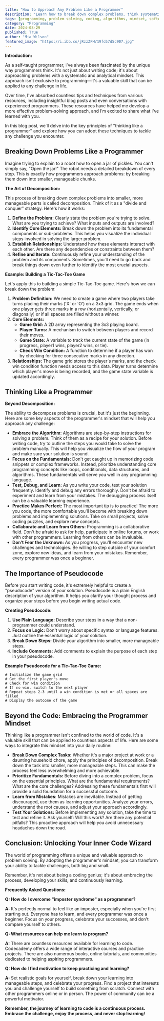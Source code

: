```yaml
---
title: "How to Approach Any Problem Like a Programmer"
description: "Learn how to break down complex problems, think systematically, and approach any challenge with the mindset of a programmer. This article explores practical techniques like decomposition, algorithm creation, and the importance of testing and debugging, along with real-world examples to help you develop a powerful problem-solving approach."
tags: [programming, problem solving, coding, algorithms, mindset, software development, computer science, logic, critical thinking, debugging, testing, decomposition, efficiency, strategy, skills]
category: "Programming"
date: 2024-08-29
published: True
author: "Mia Wilson"
featured_image: "https://i.ibb.co/jRzzZFH/19fd57d5c907.jpg"
---
```



**Introduction:**

As a self-taught programmer, I've always been fascinated by the unique way programmers think. It's not just about writing code; it's about approaching problems with a systematic and analytical mindset. This approach isn't exclusive to programming—it's a valuable skill that can be applied to any challenge in life. 

Over time, I've absorbed countless tips and techniques from various resources, including insightful blog posts and even conversations with experienced programmers.  These resources have helped me develop a more effective problem-solving approach, and I'm excited to share what I've learned with you. 

In this blog post, we'll delve into the key principles of "thinking like a programmer" and explore how you can adopt these techniques to tackle any challenge you encounter. 

## Breaking Down Problems Like a Programmer

Imagine trying to explain to a robot how to open a jar of pickles.  You can't simply say, "Open the jar!"  The robot needs a detailed breakdown of every step.  This is exactly how programmers approach problems: by breaking them down into smaller, manageable chunks.

**The Art of Decomposition:**

This process of breaking down complex problems into smaller, more manageable parts is called decomposition. Think of it as a "divide and conquer" strategy. Here's how it works:

1. **Define the Problem:**  Clearly state the problem you're trying to solve. What are you trying to achieve? What inputs and outputs are involved?
2. **Identify Core Elements:**  Break down the problem into its fundamental components or sub-problems. This helps you visualize the individual steps involved in solving the larger problem.
3. **Establish Relationships:** Understand how these elements interact with each other. Are there any dependencies or constraints between them? 
4. **Refine and Iterate:**  Continuously refine your understanding of the problem and its components. Sometimes, you'll need to go back and break things down even further to identify the most crucial aspects.

**Example: Building a Tic-Tac-Toe Game**

Let's apply this to building a simple Tic-Tac-Toe game.  Here's how we can break down the problem:

1. **Problem Definition:** We need to create a game where two players take turns placing their marks ('X' or 'O') on a 3x3 grid. The game ends when one player gets three marks in a row (horizontally, vertically, or diagonally) or if all spaces are filled without a winner.
2. **Core Elements:**
   - **Game Grid:** A 2D array representing the 3x3 playing board.
   - **Player Turns:** A mechanism to switch between players and record their moves.
   - **Game State:** A variable to track the current state of the game (in progress, player1 wins, player2 wins, or tie).
   - **Check Win Condition:** A function to determine if a player has won by checking for three consecutive marks in any direction.
3. **Relationships:** The game grid stores the player's marks, and the check win condition function needs access to this data.  Player turns determine which player's move is being recorded, and the game state variable is updated accordingly.

## Thinking Like a Programmer

**Beyond Decomposition:**

The ability to decompose problems is crucial, but it's just the beginning.  Here are some key aspects of the programmer's mindset that will help you approach any challenge:

* **Embrace the Algorithm:** Algorithms are step-by-step instructions for solving a problem. Think of them as a recipe for your solution. Before writing code, try to outline the steps you would take to solve the problem manually.  This will help you visualize the flow of your program and make sure your solution is sound.
* **Focus on the Fundamentals:**  Don't get caught up in memorizing code snippets or complex frameworks. Instead, prioritize understanding core programming concepts like loops, conditionals, data structures, and algorithms.  These fundamentals will serve you well in any programming language.
* **Test, Debug, and Learn:**  As you write your code, test your solution frequently.  Identify and debug any errors thoroughly.  Don't be afraid to experiment and learn from your mistakes.  The debugging process itself can be a valuable learning experience.
* **Practice Makes Perfect:**  The most important tip is to practice!  The more you code, the more comfortable you'll become with breaking down problems and implementing solutions.  Take on small projects, solve coding puzzles, and explore new concepts.
* **Collaborate and Learn from Others:**  Programming is a collaborative field. Don't be afraid to ask for help, participate in online forums, or work with other programmers.  Learning from others can be invaluable.
* **Don't Fear the Unknown:**  As you progress, you'll encounter new challenges and technologies.  Be willing to step outside of your comfort zone, explore new ideas, and learn from your mistakes.  Remember, every programmer was once a beginner.

## The Importance of Pseudocode

Before you start writing code, it's extremely helpful to create a "pseudocode" version of your solution.  Pseudocode is a plain English description of your algorithm.  It helps you clarify your thought process and organize your steps before you begin writing actual code. 

**Creating Pseudocode:**

1. **Use Plain Language:** Describe your steps in a way that a non-programmer could understand.  
2. **Focus on Logic:**  Don't worry about specific syntax or language features. Just outline the essential logic of your solution.
3. **Break Down Steps:**  Divide your algorithm into smaller, more manageable steps.
4. **Include Comments:**  Add comments to explain the purpose of each step in your pseudocode.

**Example Pseudocode for a Tic-Tac-Toe Game:**

```
# Initialize the game grid
# Get the first player's move
# Check for win condition
# If no win, switch to the next player
# Repeat steps 2-3 until a win condition is met or all spaces are filled
# Display the outcome of the game
```

##  Beyond the Code: Embracing the Programmer Mindset

Thinking like a programmer isn't confined to the world of code. It's a valuable skill that can be applied to countless aspects of life. Here are some ways to integrate this mindset into your daily routine:

* **Break Down Complex Tasks:**  Whether it's a major project at work or a daunting household chore, apply the principles of decomposition. Break down the task into smaller, more manageable steps.  This can make the process feel less overwhelming and more achievable.
* **Prioritize Fundamentals:**  Before diving into a complex problem, focus on the essential principles.  What are the fundamental requirements? What are the core challenges?  Addressing these fundamentals first will provide a solid foundation for a successful outcome.
* **Learn from Mistakes:**  Mistakes are inevitable.  Instead of getting discouraged, use them as learning opportunities. Analyze your errors, understand the root causes, and adjust your approach accordingly. 
* **Test Your Solutions:**  Before implementing any solution, take the time to test and refine it.  Ask yourself:  Will this work?  Are there any potential pitfalls?  This proactive approach will help you avoid unnecessary headaches down the road.

## Conclusion:  Unlocking Your Inner Code Wizard

The world of programming offers a unique and valuable approach to problem solving. By adopting the programmer's mindset, you can transform your ability to tackle challenges, both big and small.

Remember, it's not about being a coding genius; it's about embracing the process, developing your skills, and continuously learning.

**Frequently Asked Questions:**

**Q:  How do I overcome "imposter syndrome" as a programmer?**

**A:** It's perfectly normal to feel like an imposter, especially when you're first starting out. Everyone has to learn, and every programmer was once a beginner.  Focus on your progress, celebrate your successes, and don't compare yourself to others. 

**Q:  What resources can help me learn to program?**

**A:** There are countless resources available for learning to code. Codecademy offers a wide range of interactive courses and practice projects. There are also numerous books, online tutorials, and communities dedicated to helping aspiring programmers.

**Q:  How do I find motivation to keep practicing and learning?**

**A:**  Set realistic goals for yourself, break down your learning into manageable steps, and celebrate your progress.  Find a project that interests you and challenge yourself to build something from scratch.  Connect with other programmers online or in person.  The power of community can be a powerful motivator.

**Remember, the journey of learning to code is a continuous process.  Embrace the challenge, enjoy the process, and never stop learning!**
